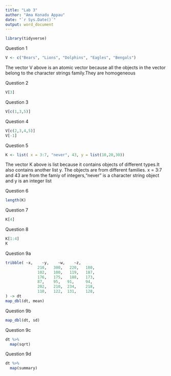 ```yaml
---
title: "Lab 3"
author: "Ama Konadu Appau"
date: "`r Sys.Date()`"
output: word_document
---
```


```r
library(tidyverse)
```

Question 1
```r
V <- c("Bears", "Lions", "Dolphins", "Eagles", "Bengals")
```
The vector V above is an atomic vector because all the objects in the vector belong to the character strings family.They are homogeneous

Question 2
```r
V[3]
```

Question 3
```r
V[c(1,3,5)]
```

Question 4
```r
V[c(2,3,4,5)]
V[-1]
```

Question 5
```r
K <- list( x = 3:7, "never", 43, y = list(10,20,30))
```

The vector K above is  list because it contains objects of different types.It also contains another list y.
The objects are from different families. 
x = 3:7 and 43 are from the famiy of integers,"never" is a character string object and y is an integer list


Question 6
```r
length(K)
```

Question 7
```r
K[4]
```

Question 8
```r
K[1:4]
K
```

Question 9a
```r
tribble( ~x,    ~y,    ~w,    ~z,
              210,   300,   220,   180,
              102,   100,   119,   187,
              176,   175,   188,   173,
              87,    95,   91,     94,
              202,   210,  234,    218,
              110,   122,  131,    128,
) -> dt
map_dbl(dt, mean)
```
Question 9b
```r
map_dbl(dt, sd)
```

Question 9c
```r
dt %>%
  map(sqrt)
```

Question 9d
```r
dt %>%
  map(summary)
```











